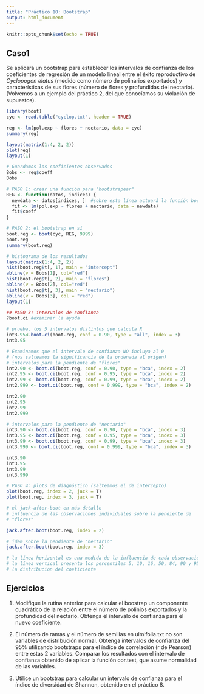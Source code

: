 ```yaml
---
title: "Práctico 10: Bootstrap"
output: html_document
---
```


```r
knitr::opts_chunk$set(echo = TRUE)
```

## Caso1

Se aplicará un bootstrap para establecer los intervalos de confianza de los coeficientes de regresión de un modelo lineal entre el éxito reproductivo de *Cyclopogon elatus* (medido como número de polinarios exportados) y características de sus flores (número de flores y profundidas del nectario). (Volvemos a un ejemplo del práctico 2, del que conocíamos su violación de supuestos). 

```R
library(boot)
cyc <- read.table("cyclop.txt", header = TRUE)

reg <- lm(pol.exp ~ flores + nectario, data = cyc)
summary(reg)

layout(matrix(1:4, 2, 2))
plot(reg)
layout(1)

# Guardamos los coeficientes observados
Bobs <- reg$coeff
Bobs

# PASO 1: crear una función para "bootstrapear"
REG <- function(datos, indices) {
  newdata <- datos[indices, ]  #sobre esta línea actuará la función boot  
  fit <- lm(pol.exp ~ flores + nectario, data = newdata)
  fit$coeff
}

# PASO 2: el bootstrap en sí
boot.reg <- boot(cyc, REG, 9999)
boot.reg
summary(boot.reg)

# histograma de los resultados
layout(matrix(1:4, 2, 2))
hist(boot.reg$t[, 1], main = "intercept") 
abline(v = Bobs[1], col="red") 
hist(boot.reg$t[, 2], main = "flores") 
abline(v = Bobs[2], col="red") 
hist(boot.reg$t[, 3], main = "nectario") 
abline(v = Bobs[3], col = "red") 
layout(1)

## PASO 3: intervalos de confianza
?boot.ci #examinar la ayuda

# prueba, los 5 intervalos distintos que calcula R
int3.95<-boot.ci(boot.reg, conf = 0.90, type = "all", index = 3)
int3.95

# Examinamos que el intervalo de confianza NO incluya al 0
# (nos salteamos la significancia de la ordenada al origen)
# intervalos para la pendiente de "flores"
int2.90 <- boot.ci(boot.reg, conf = 0.90, type = "bca", index = 2)
int2.95 <- boot.ci(boot.reg, conf = 0.95, type = "bca", index = 2)
int2.99 <- boot.ci(boot.reg, conf = 0.99, type = "bca", index = 2)
int2.999 <- boot.ci(boot.reg, conf = 0.999, type = "bca", index = 2)

int2.90
int2.95
int2.99
int2.999

# intervalos para la pendiente de "nectario"
int3.90 <- boot.ci(boot.reg, conf = 0.90, type = "bca", index = 3)
int3.95 <- boot.ci(boot.reg, conf = 0.95, type = "bca", index = 3)
int3.99 <- boot.ci(boot.reg, conf = 0.99, type = "bca", index = 3)
int3.999 <- boot.ci(boot.reg, conf = 0.999, type = "bca", index = 3)

int3.90
int3.95
int3.99
int3.999

# PASO 4: plots de diagnóstico (salteamos el de intercepto)
plot(boot.reg, index = 2, jack = T)
plot(boot.reg, index = 3, jack = T)

# el jack-after-boot en más detalle
# influencia de las observaciones individuales sobre la pendiente de 
# "flores"

jack.after.boot(boot.reg, index = 2) 

# ídem sobre la pendiente de "nectario"
jack.after.boot(boot.reg, index = 3) 

# la línea horizontal es una medida de la influencia de cada observación
# la línea vertical presenta los percentiles 5, 10, 16, 50, 84, 90 y 95 de 
# la distribución del coeficiente

```

## Ejercicios

1. Modifique la rutina anterior para calcular el boostrap un componente cuadrático de la relación entre el número de polinios exportados y la profundidad del nectario. Obtenga el intervalo de confianza para el nuevo coeficiente.   

2. El número de ramas y el número de semillas en ulmifolia.txt no son variables de distribución normal. Obtenga intervalos de confianza del 95% utilizando bootstraps para el índice de correlación (r de Pearson) entre estas 2 variables. Comparar los resultados con el intervalo de confianza obtenido de aplicar la función cor.test, que asume normalidad de las variables.

3. Utilice un bootstrap para calcular un intervalo de confianza para el índice de diversidad de Shannon, obtenido en el práctico 8.
